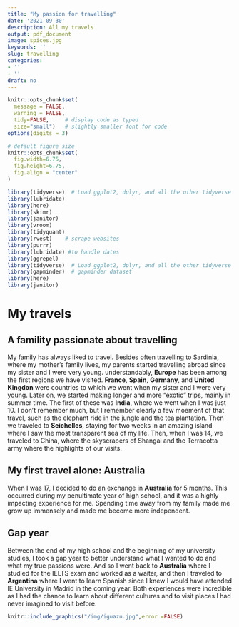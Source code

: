 ```yaml
---
title: "My passion for travelling"
date: '2021-09-30'
description: All my travels
output: pdf_document
image: spices.jpg
keywords: ''
slug: travelling
categories:
- ''
- ''
draft: no
---
```


```r
knitr::opts_chunk$set(
  message = FALSE, 
  warning = FALSE, 
  tidy=FALSE,     # display code as typed
  size="small")   # slightly smaller font for code
options(digits = 3)

# default figure size
knitr::opts_chunk$set(
  fig.width=6.75, 
  fig.height=6.75,
  fig.align = "center"
)
```


```r
library(tidyverse)  # Load ggplot2, dplyr, and all the other tidyverse packages
library(lubridate)
library(here)
library(skimr)
library(janitor)
library(vroom)
library(tidyquant)
library(rvest)    # scrape websites
library(purrr)  
library(lubridate) #to handle dates
library(ggrepel)
library(tidyverse)  # Load ggplot2, dplyr, and all the other tidyverse packages
library(gapminder)  # gapminder dataset
library(here)
library(janitor)
```

# My travels

## A famility passionate about travelling

My family has always liked to travel. Besides often travelling to Sardinia, where my mother's family lives, my parents started travelling abroad since my sister and I were very young. understandably, **Europe** has been among the first regions we have visited. **France**, **Spain**, **Germany**, and **United Kingdon** were countries to which we went when my sister and I were very young. Later on, we started making longer and more "exotic" trips, mainly in summer time. The first of these was **India**, where we went when I was just 10. I don't remember much, but I remember clearly a few moement of that travel, such as the elephant ride in the jungle and the tea plantation. Then we traveled to **Seichelles**, staying for two weeks in an amazing island where I saw the most transparent sea of my life. Then, when I was 14, we traveled to China, where the skyscrapers of Shangai and the Terracotta army where the highlights of our visits.

## My first travel alone: Australia


When I was 17, I decided to do an exchange in **Australia** for 5 months. This occurred during my penultimate year of high school, and it was a highly impacting experience for me. Spending time away from my family made me grow up immensely and made me become more independent.

## Gap year

Between the end of my high school and the beginning of my university studies, I took a gap year to better understand what I wanted to do and what my true passions were. And so I went back to **Australia** where I studied for the IELTS exam and worked as a waiter, and then I traveled to **Argentina** where I went to learn Spanish since I knew I would have attended IE University in Madrid in the coming year. Both experiences were incredible as I had the chance to learn about different cultures and to visit places I had never imagined to visit before. 





```r

knitr::include_graphics("/img/iguazu.jpg",error =FALSE)
```


